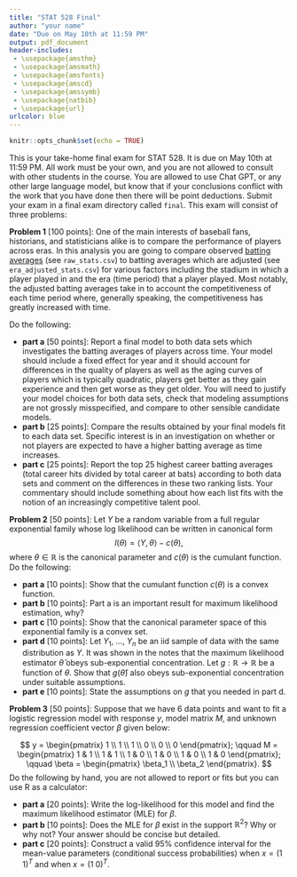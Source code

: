 ```yaml
---
title: "STAT 528 Final"
author: "your name"
date: "Due on May 10th at 11:59 PM"
output: pdf_document
header-includes: 
 - \usepackage{amsthm}
 - \usepackage{amsmath}
 - \usepackage{amsfonts}
 - \usepackage{amscd}
 - \usepackage{amssymb}
 - \usepackage{natbib}
 - \usepackage{url}
urlcolor: blue 
---
```


```r
knitr::opts_chunk$set(echo = TRUE)
```

\newcommand{\R}{\mathbb{R}}
\newcommand{\inner}[1]{\langle #1 \rangle}


This is your take-home final exam for STAT 528. It is due on May 10th at 11:59 PM. All work must be your own, and you are not allowed to consult with other students in the course. You are allowed to use Chat GPT, or any other large language model, but know that if your conclusions conflict with the work that you have done then there will be point deductions. Submit your exam in a final exam directory called `final`. This exam will consist of three problems: 



**Problem 1** [100 points]: One of the main interests of baseball fans, historians, and statisticians alike is to compare the performance of players across eras. In this analysis you are going to compare observed [batting averages](https://www.mlb.com/glossary/standard-stats/batting-average) (see `raw_stats.csv`) to batting averages which are adjusted (see `era_adjusted_stats.csv`) for various factors including the stadium in which a player played in and the era (time period) that a player played. Most notably, the adjusted batting averages take in to account the competitiveness of each time period where, generally speaking, the competitiveness has greatly increased with time. 

Do the following:

 - **part a** [50 points]: Report a final model to both data sets which investigates the batting averages of players across time. Your model should include a fixed effect for year and it should account for differences in the quality of players as well as the aging curves of players which is typically quadratic, players get better as they gain experience and then get worse as they get older. You will need to justify your model choices for both data sets, check that modeling assumptions are not grossly misspecified, and compare to other sensible candidate models.   
 - **part b** [25 points]: Compare the results obtained by your final models fit to each data set. Specific interest is in an investigation on whether or not players are expected to have a higher batting average as time increases.     
 - **part c** [25 points]: Report the top 25 highest career batting averages (total career hits divided by total career at bats) according to both data sets and comment on the differences in these two ranking lists. Your commentary should include something about how each list fits with the notion of an increasingly competitive talent pool.






\newpage

**Problem 2** [50 points]: Let $Y$ be a random variable from a full regular exponential family whose log likelihood can be written in canonical form 
$$
  l(\theta) = \inner{Y, \theta} - c(\theta),
$$
where $\theta \in \R$ is the canonical parameter and $c(\theta)$ is the cumulant function. Do the following: 

 - **part a** [10 points]: Show that the cumulant function $c(\theta)$ is a convex function.   
 - **part b** [10 points]: Part a is an important result for maximum likelihood estimation, why?    
 - **part c** [10 points]: Show that the canonical parameter space of this exponential family is a convex set.   
 - **part d** [10 points]: Let $Y_1$, $\ldots$, $Y_n$ be an iid sample of data with the same distribution as $Y$. It was shown in the notes that the maximum likelihood estimator $\hat\theta$ obeys sub-exponential concentration. Let $g:\R\to\R$ be a function of $\theta$. Show that $g(\hat\theta)$ also obeys sub-exponential concentration under suitable assumptions.   
 - **part e** [10 points]: State the assumptions on $g$ that you needed in part d.




\newpage

**Problem 3** [50 points]: Suppose that we have 6 data points and want to fit a logistic regression model with response $y$, model matrix $M$, and unknown regression coefficient vector $\beta$ given below:

$$
y = \begin{pmatrix}
	1 \\ 1 \\ 1 \\ 0 \\ 0 \\ 0 	
\end{pmatrix};
\qquad
M = \begin{pmatrix}
 1 & 1 \\ 1 & 1 \\ 1 & 0 \\	1 & 0 \\ 1 & 0 \\ 1 & 0
 \end{pmatrix};
 \qquad
 \beta = \begin{pmatrix}
 	\beta_1 \\ \beta_2
 \end{pmatrix}.
$$
Do the following by hand, you are not allowed to report \texttt{glm} or \texttt{glmdr} fits but you can use R as a calculator:

 - **part a** [20 points]: Write the log-likelihood for this model and find the maximum likelihood estimator (MLE) for $\beta$.   
 - **part b** [10 points]: Does the MLE for $\beta$ exist in the support $\R^2$? Why or why not? Your answer should be concise but detailed.    
 - **part c** [20 points]: Construct a valid 95\% confidence interval for the mean-value parameters (conditional success probabilities) when $x = (1 \; 1)^T$ and when $x = (1 \; 0)^T$.




